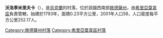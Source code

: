 {{Unreferenced|time=2021-07-30T01:20:14+00:00}}
{{coord|47|18|15|N|29|55|29|E|scale:30000|display=title}}

'''沃洛季米里夫卡'''（{{lang-uk|Володимирівка}}），是[[烏克蘭|烏克蘭]]的村落，位於該國西南部[[敖德薩州|敖德薩州]]，由[[希里亞葉韋區|希里亞葉韋區]]負責管轄，始建於1793年，面積0.23平方公里，2001年人口58，人口密度每平方公里252.17人。

{{DEFAULTSORT:Володимирівка}}
[[Category:敖德薩州村落|Category:敖德薩州村落]]
[[Category:希里亞葉韋區村落|Category:希里亞葉韋區村落]]


{{Odessa-geo-stub}}